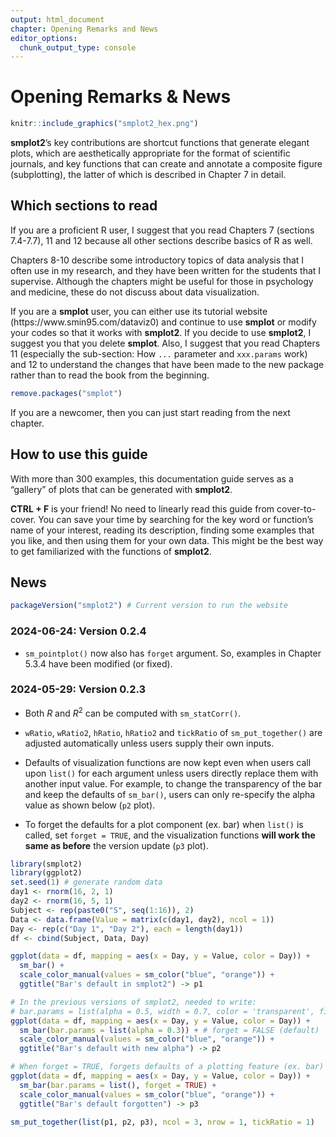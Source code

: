 ```yaml
---
output: html_document
chapter: Opening Remarks and News
editor_options:
  chunk_output_type: console
---
```

# Opening Remarks & News
```r
knitr::include_graphics("smplot2_hex.png")
```

**smplot2**'s key contributions are shortcut functions that generate elegant plots, which are aesthetically appropriate for the format of scientific journals, and key functions that can create and annotate a composite figure (subplotting), the latter of which is described in Chapter 7 in detail. 

## Which sections to read

If you are a proficient R user, I suggest that you read Chapters 7 (sections 7.4-7.7), 11 and 12 because all other sections describe basics of R as well.

Chapters 8-10 describe some introductory topics of data analysis that I often use in my research, and they have been written for the students that I supervise. Although the chapters might be useful for those in psychology and medicine, these do not discuss about data visualization. 

If you are a **smplot** user, you can either use its tutorial website (https://www.smin95.com/dataviz0) and continue to use **smplot** or modify your codes so that it works with **smplot2**. If you decide to use **smplot2**, I suggest you that you delete **smplot**. Also, I suggest that you read Chapters 11 (especially the sub-section: How `...` parameter and `xxx.params` work) and 12 to understand the changes that have been made to the new package rather than to read the book from the beginning.

```r
remove.packages("smplot")
```

If you are a newcomer, then you can just start reading from the next chapter. 

## How to use this guide

With more than 300 examples, this documentation guide serves as a "gallery" of plots that can be generated with **smplot2**. 

**CTRL + F** is your friend! No need to linearly read this guide from cover-to-cover. You can save your time by searching for the key word or function's name of your interest, reading its description, finding some examples that you like, and then using them for your own data. This might be the best way to get familiarized with the functions of **smplot2**.

## News

```r
packageVersion("smplot2") # Current version to run the website
```

### 2024-06-24: Version 0.2.4 {-}

- `sm_pointplot()` now also has `forget` argument. So, examples in Chapter 5.3.4 have been modified (or fixed).


### 2024-05-29: Version 0.2.3 {-}

- Both $R$ and $R^2$ can be computed with `sm_statCorr()`.

- `wRatio`, `wRatio2`, `hRatio`, `hRatio2` and `tickRatio` of `sm_put_together()` are adjusted automatically unless users supply their own inputs.

-  Defaults of visualization functions are now kept even when users call upon `list()` for each argument unless users directly replace them with another input value. For example, to change the transparency of the bar and keep the defaults of `sm_bar()`, users can only re-specify the alpha value as shown below (`p2` plot).

- To forget the defaults for a plot component (ex. bar) when `list()` is called, set `forget = TRUE`, and the visualization functions **will work the same as before** the version update (`p3` plot).

```r
library(smplot2)
library(ggplot2)
set.seed(1) # generate random data
day1 <- rnorm(16, 2, 1)
day2 <- rnorm(16, 5, 1)
Subject <- rep(paste0("S", seq(1:16)), 2)
Data <- data.frame(Value = matrix(c(day1, day2), ncol = 1))
Day <- rep(c("Day 1", "Day 2"), each = length(day1))
df <- cbind(Subject, Data, Day)
```

```r
ggplot(data = df, mapping = aes(x = Day, y = Value, color = Day)) +
  sm_bar() +
  scale_color_manual(values = sm_color("blue", "orange")) +
  ggtitle("Bar's default in smplot2") -> p1

# In the previous versions of smplot2, needed to write:
# bar.params = list(alpha = 0.5, width = 0.7, color = 'transparent', fill = 'gray80')
ggplot(data = df, mapping = aes(x = Day, y = Value, color = Day)) +
  sm_bar(bar.params = list(alpha = 0.3)) + # forget = FALSE (default)
  scale_color_manual(values = sm_color("blue", "orange")) +
  ggtitle("Bar's default with new alpha") -> p2

# When forget = TRUE, forgets defaults of a plotting feature (ex. bar) when list() is called as in the previous versions.
ggplot(data = df, mapping = aes(x = Day, y = Value, color = Day)) +
  sm_bar(bar.params = list(), forget = TRUE) +
  scale_color_manual(values = sm_color("blue", "orange")) +
  ggtitle("Bar's default forgotten") -> p3

sm_put_together(list(p1, p2, p3), ncol = 3, nrow = 1, tickRatio = 1)
```
